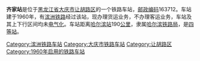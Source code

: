 {{noteTA
|1=zh-cn:始发车次; zh-hk:列車班次;
|2=zh-cn:车次; zh-hk:班次;
}}
{{Infobox China railway station 
|车站名称 = 齐家站
|车站名称拼音 = 
|车站地址 = [[黑龙江省|黑龙江省]][[大庆市|大庆市]]
|归属 = [[哈尔滨铁路局|哈尔滨铁路局]]
|车站等级 = [[四等站_(中铁)|四等站]]
|线路 = [[滨洲铁路|滨洲铁路]]
}}
'''齐家站'''是位于[[黑龙江省|黑龙江省]][[大庆市|大庆市]][[让胡路区|让胡路区]]的一个铁路车站，[[邮政编码|邮政编码]]163712。车站建于1960年，有[[滨洲铁路|滨洲铁路]]经过该站，现办理货运业务，不办理客运业务，车站及其上下行区间均未[[电气化|电气化]]。车站距离[[哈尔滨站|哈尔滨站]]190[[公里|公里]]，隶属[[哈尔滨铁路局|哈尔滨铁路局]]，是[[四等站_(中铁)|四等站]]。

{{start rail box}}
{{s-inop|[[喇嘛甸站|喇嘛甸站]]}}
{{s-line|[[滨洲铁路|滨洲铁路]]}}
{{s-inop|[[高家站|高家站]]}}
{{end box}}
{{滨洲铁路}}
{{铁路车站小作品}}
{{黑龙江小作品}}

[[Category:滨洲铁路车站|Category:滨洲铁路车站]]
[[Category:大庆市铁路车站|Category:大庆市铁路车站]]
[[Category:让胡路区|Category:让胡路区]]
[[Category:1960年启用的铁路车站|Category:1960年启用的铁路车站]]